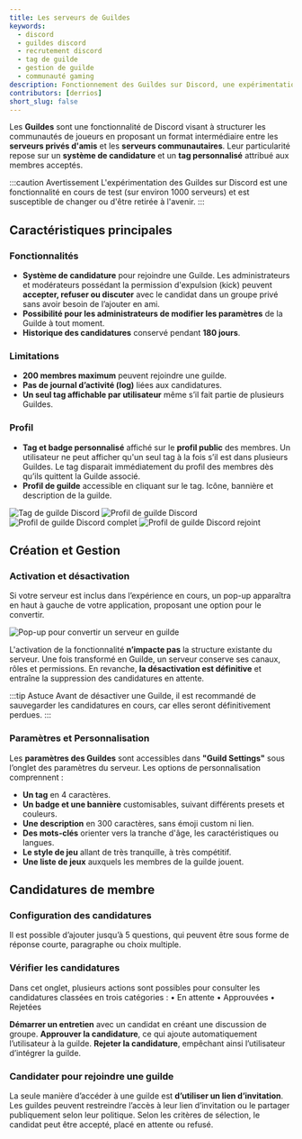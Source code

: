 ```yaml
---
title: Les serveurs de Guildes
keywords:
  - discord
  - guildes discord
  - recrutement discord
  - tag de guilde
  - gestion de guilde
  - communauté gaming
description: Fonctionnement des Guildes sur Discord, une expérimentation permettant aux joueurs de créer des communautés exclusives avec un système de recrutement avancé, une gestion optimisée et une identité visuelle unique.
contributors: [derrios]
short_slug: false
---
```



Les **Guildes** sont une fonctionnalité de Discord visant à structurer les communautés de joueurs en proposant un format intermédiaire entre les **serveurs privés d'amis** et les **serveurs communautaires**. Leur particularité repose sur un **système de candidature** et un **tag personnalisé** attribué aux membres acceptés.

:::caution Avertissement
L'expérimentation des Guildes sur Discord est une fonctionnalité en cours de test (sur environ 1000 serveurs) et est susceptible de changer ou d'être retirée à l'avenir.
:::

## Caractéristiques principales

### Fonctionnalités
- **Système de candidature** pour rejoindre une Guilde. Les administrateurs et modérateurs possédant la permission d'expulsion (kick) peuvent **accepter, refuser ou discuter** avec le candidat dans un groupe privé sans avoir besoin de l’ajouter en ami.
- **Possibilité pour les administrateurs de modifier les paramètres** de la Guilde à tout moment.
- **Historique des candidatures** conservé pendant **180 jours**.

### Limitations
- **200 membres maximum** peuvent rejoindre une guilde.
- **Pas de journal d’activité (log)** liées aux candidatures.
- **Un seul tag affichable par utilisateur** même s’il fait partie de plusieurs Guildes.

### Profil
- **Tag et badge personnalisé** affiché sur le **profil public** des membres. Un utilisateur ne peut afficher qu'un seul tag à la fois s’il est dans plusieurs Guildes. Le tag disparait immédiatement du profil des membres dès qu’ils quittent la Guilde associé.
- **Profil de guilde** accessible en cliquant sur le tag. Icône, bannière et description de la guilde.

<Tabs>
  <TabItem value="tag-guilde" label="Tag de Guilde" default>
    <img src="https://i.dfr.gg/guilde-tag.webp" alt="Tag de guilde Discord" loading="eager" />
  </TabItem>
  <TabItem value="profil-guilde" label="Profil de Guilde">
    <img src="https://i.dfr.gg/guilde-BUG.webp" alt="Profil de guilde Discord" loading="lazy" />
  </TabItem>
  <TabItem value="guilde-complet" label="Complet">
    <img src="https://i.dfr.gg/guilde-complet.webp" alt="Profil de guilde Discord complet" loading="lazy" />
  </TabItem>
  <TabItem value="guilde-rejoint" label="Rejoint">
    <img src="https://i.dfr.gg/guilde-rejoint.webp" alt="Profil de guilde Discord rejoint" loading="lazy" />
  </TabItem>
</Tabs>

## Création et Gestion
### Activation et désactivation
Si votre serveur est inclus dans l’expérience en cours, un pop-up apparaîtra en haut à gauche de votre application, proposant une option pour le convertir.

<img src="https://i.dfr.gg/convertir-serveur-guilde.webp" alt="Pop-up pour convertir un serveur en guilde" loading="lazy" />

L'activation de la fonctionnalité **n’impacte pas** la structure existante du serveur. Une fois transformé en Guilde, un serveur conserve ses canaux, rôles et permissions. En revanche, **la désactivation est définitive** et entraîne la suppression des candidatures en attente.

:::tip Astuce
Avant de désactiver une Guilde, il est recommandé de sauvegarder les candidatures en cours, car elles seront définitivement perdues.
:::

### Paramètres et Personnalisation
Les **paramètres des Guildes** sont accessibles dans **"Guild Settings"** sous l’onglet des paramètres du serveur. Les options de personnalisation comprennent :
- **Un tag** en 4 caractères.
- **Un badge et une bannière** customisables, suivant différents presets et couleurs.
- **Une description** en 300 caractères, sans émoji custom ni lien.
- **Des mots-clés** orienter vers la tranche d'âge, les caractéristiques ou langues.
- **Le style de jeu** allant de très tranquille, à très compétitif.
- **Une liste de jeux** auxquels les membres de la guilde jouent.

<Tabs>
  <TabItem value="tag-badge" label="Tag et Badge" default>
    <Thumbnail src="https://i.dfr.gg/guilde-configuration-tag-badge.webp" alt="Configuration tag et badge de guilde Discord" title="Cliquez pour voir en plein écran" loading="lazy" />
  </TabItem>
  <TabItem value="banniere" label="Bannière">
    <Thumbnail src="https://i.dfr.gg/guilde-configuration-banniere.webp" alt="Configuration bannière de guilde Discord" title="Cliquez pour voir en plein écran" loading="lazy" />
  </TabItem>
  <TabItem value="description" label="Description">
    <Thumbnail src="https://i.dfr.gg/guilde-configuration-description.webp" alt="Configuration description de guilde Discord" title="Cliquez pour voir en plein écran" loading="lazy" />
  </TabItem>
  <TabItem value="mots-cles" label="Mots-clés">
    <Thumbnail src="https://i.dfr.gg/guilde-configuration-caracteristiques.webp" alt="Configuration caractéristiques de guilde Discord" title="Cliquez pour voir en plein écran" loading="lazy" />
  </TabItem>
  <TabItem value="style" label="Style">
    <Thumbnail src="https://i.dfr.gg/guilde-configuration-style-de-jeu.webp" alt="Configuration style de jeu guilde Discord" title="Cliquez pour voir en plein écran" loading="lazy" />
  </TabItem>
  <TabItem value="jeux" label="Jeux">
    <Thumbnail src="https://i.dfr.gg/guilde-configuration-jeux.webp" alt="Configuration liste de jeux guilde Discord" title="Cliquez pour voir en plein écran" loading="lazy" />
  </TabItem>
</Tabs>

## Candidatures de membre
### Configuration des candidatures

Il est possible d’ajouter jusqu’à 5 questions, qui peuvent être sous forme de réponse courte, paragraphe ou choix multiple. 

<Thumbnail src="https://i.dfr.gg/guilde-configuration-candidature.webp" alt="Configuration candidatures de guilde Discord" title="Cliquez pour voir en plein écran" loading="lazy" />

### Vérifier les candidatures

Dans cet onglet, plusieurs actions sont possibles pour consulter les candidatures classées en trois catégories :
	•	En attente
	•	Approuvées
	•	Rejetées

**Démarrer un entretien** avec un candidat en créant une discussion de groupe.
**Approuver la candidature**, ce qui ajoute automatiquement l’utilisateur à la guilde.
**Rejeter la candidature**, empêchant ainsi l’utilisateur d’intégrer la guilde.

<Tabs>
  <TabItem value="consulter" label="Consulter" default>
    <Thumbnail src="https://i.dfr.gg/guilde-candidatures-de-membre.webp" alt="Vérifier les candidatures de guilde Discord" title="Cliquez pour voir en plein écran" loading="lazy" />
  </TabItem>
  <TabItem value="entretien" label="Entretien">
    <Thumbnail src="https://i.dfr.gg/guilde-candidature-entretien.webp" alt="Entretien avec le candidat de guilde Discord" title="Cliquez pour voir en plein écran" loading="lazy" />
  </TabItem>
  <TabItem value="refuser" label="Refuser">
    <Thumbnail src="https://i.dfr.gg/guilde-refuser-candidature.webp" alt="Refuser une candidature de guilde Discord" title="Cliquez pour voir en plein écran" loading="lazy" />
  </TabItem>
</Tabs>

### Candidater pour rejoindre une guilde

La seule manière d’accéder à une guilde est **d’utiliser un lien d’invitation**. Les guildes peuvent restreindre l’accès à leur lien d’invitation ou le partager publiquement selon leur politique. Selon les critères de sélection, le candidat peut être accepté, placé en attente ou refusé.

<Tabs>
  <TabItem value="candidater" label="Candidater" default>
    <Thumbnail src="https://i.dfr.gg/guilde-candidater.webp" alt="Candidater pour une guilde Discord" title="Cliquez pour voir en plein écran" loading="lazy" />
  </TabItem>
  <TabItem value="attente" label="En attente">
    <Thumbnail src="https://i.dfr.gg/guilde-candidature-en-attente.webp" alt="Candidature de guilde Discord en attente" title="Cliquez pour voir en plein écran" loading="lazy" />
  </TabItem>
  <TabItem value="refusee" label="Refusée">
    <Thumbnail src="https://i.dfr.gg/guilde-candidature-refusee.webp" alt="Candidature de guilde Discord refusée" title="Cliquez pour voir en plein écran" loading="lazy" />
  </TabItem>
</Tabs>
